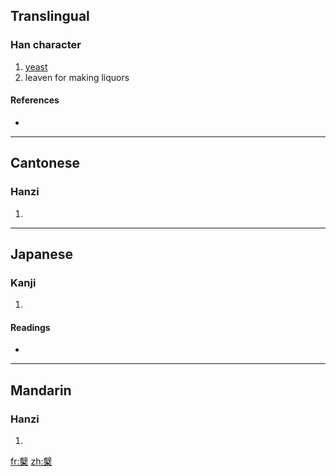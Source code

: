 {{also|蘖}}
==Translingual==

===Han character===
{{Han char|rn=75|rad=木|as=16|sn=20|four=4490<sub>4</sub>|canj=山十木 (UJD)}}

# [[yeast]]
# leaven for making liquors

====References====
* {{Han ref|kx=0561.330|dkj=15863|dj=0950.210|hdz=21318.110|uh=6AF1|ud=27377|bh=F458|bd=62552}}

----

==Cantonese==

===Hanzi===
{{yue-hanzi|jyut=|y=yit6|sim=蘖}}

# {{defn|Cantonese|sort=木16}}

----

==Japanese==

===Kanji===
{{ja-kanji|grade=|rs=木16}}

# {{defn|Japanese|sort=木16}}

====Readings====
* {{ja-readings|on=[[げつ]] (getsu), [[げち]] (gechi), [[がつ]] (gatsu), [[がち]] (gachi)|kun=[[ひこばえ]] (hikobae)}}

----

==Mandarin==

===Hanzi===
{{cmn-hanzi|sim=蘖|pin=[[niè]] ([[nie4]])|wg=nieh<sup>4</sup>}}

# {{defn|Mandarin|sort=木16}}

[[fr:櫱]]
[[zh:櫱]]